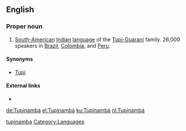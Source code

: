 ==English==

===Proper noun===
{{en-proper noun}}

# [[South American|South-American]] [[Indian]] [[language]] of the [[w:Tupí-Guaraní|Tupí-Guaraní]] family. 26,000 speakers in [[w:Brazil|Brazil]], [[w:Colombia|Colombia]], and [[w:Peru|Peru]].

====Synonyms====
* [[Tupi]]

====External links====
* {{ethnologue|code=tpn}}

[[Category:English terms spelled with Á|tupinamba]]
[[Category:Languages]]

[[de:Tupinambá]]
[[el:Tupinambá]]
[[ku:Tupinambá]]
[[nl:Tupinambá]]